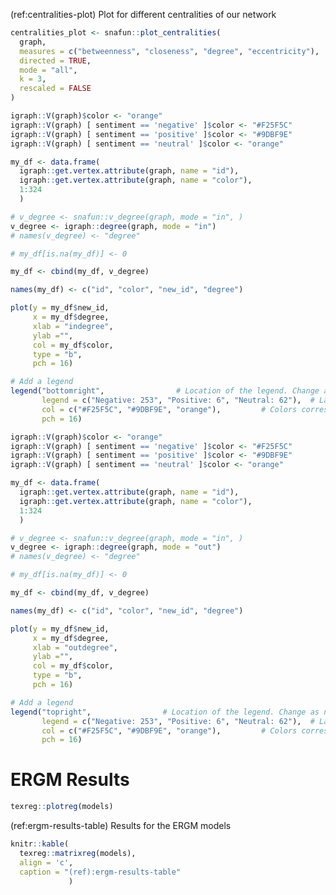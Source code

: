 <!-- Plot voor centrality scores voor network -->
(ref:centralities-plot) Plot for different centralities of our network
```r
centralities_plot <- snafun::plot_centralities(
  graph,
  measures = c("betweenness", "closeness", "degree", "eccentricity"), 
  directed = TRUE,
  mode = "all",
  k = 3,
  rescaled = FALSE
)
```

```r
igraph::V(graph)$color <- "orange"
igraph::V(graph) [ sentiment == 'negative' ]$color <- "#F25F5C"
igraph::V(graph) [ sentiment == 'positive' ]$color <- "#9DBF9E"
igraph::V(graph) [ sentiment == 'neutral' ]$color <- "orange"

my_df <- data.frame(
  igraph::get.vertex.attribute(graph, name = "id"), 
  igraph::get.vertex.attribute(graph, name = "color"),
  1:324
  )

# v_degree <- snafun::v_degree(graph, mode = "in", )
v_degree <- igraph::degree(graph, mode = "in")
# names(v_degree) <- "degree"

# my_df[is.na(my_df)] <- 0

my_df <- cbind(my_df, v_degree)

names(my_df) <- c("id", "color", "new_id", "degree")

plot(y = my_df$new_id, 
     x = my_df$degree,
     xlab = "indegree",
     ylab ="",
     col = my_df$color,
     type = "b",
     pch = 16)

# Add a legend
legend("bottomright",                # Location of the legend. Change as needed.
       legend = c("Negative: 253", "Positive: 6", "Neutral: 62"),  # Labels in the legend
       col = c("#F25F5C", "#9DBF9E", "orange"),         # Colors corresponding to labels
       pch = 16)
```

```r
igraph::V(graph)$color <- "orange"
igraph::V(graph) [ sentiment == 'negative' ]$color <- "#F25F5C"
igraph::V(graph) [ sentiment == 'positive' ]$color <- "#9DBF9E"
igraph::V(graph) [ sentiment == 'neutral' ]$color <- "orange"

my_df <- data.frame(
  igraph::get.vertex.attribute(graph, name = "id"), 
  igraph::get.vertex.attribute(graph, name = "color"),
  1:324
  )

# v_degree <- snafun::v_degree(graph, mode = "in", )
v_degree <- igraph::degree(graph, mode = "out")
# names(v_degree) <- "degree"

# my_df[is.na(my_df)] <- 0

my_df <- cbind(my_df, v_degree)

names(my_df) <- c("id", "color", "new_id", "degree")

plot(y = my_df$new_id, 
     x = my_df$degree,
     xlab = "outdegree",
     ylab ="",
     col = my_df$color,
     type = "b",
     pch = 16)

# Add a legend
legend("topright",                # Location of the legend. Change as needed.
       legend = c("Negative: 253", "Positive: 6", "Neutral: 62"),  # Labels in the legend
       col = c("#F25F5C", "#9DBF9E", "orange"),         # Colors corresponding to labels
       pch = 16)
```

# ERGM Results {-}
```r
texreg::plotreg(models)
```


(ref:ergm-results-table) Results for the ERGM models
```r

knitr::kable(
  texreg::matrixreg(models),
  align = 'c',
  caption = "(ref):ergm-results-table"
             )

```


